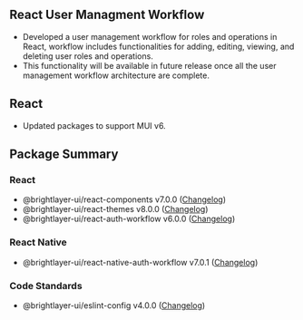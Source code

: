 
## React User Managment Workflow

-   Developed a user management workflow for roles and operations in React, workflow includes functionalities for adding, editing, viewing, and deleting user roles and operations.
-   This functionality will be available in future release once all the user management workflow architecture are complete.

## React

-   Updated packages to support MUI v6.

## Package Summary

### React

-   @brightlayer-ui/react-components v7.0.0 ([Changelog](https://github.com/etn-ccis/blui-react-component-library/blob/master/CHANGELOG.md))
-   @brightlayer-ui/react-themes v8.0.0 ([Changelog](https://github.com/etn-ccis/blui-react-themes/blob/master/CHANGELOG.md))
-   @brightlayer-ui/react-auth-workflow v6.0.0 ([Changelog](https://github.com/etn-ccis/blui-react-workflows/blob/master/login-workflow/CHANGELOG.md))

### React Native

-   @brightlayer-ui/react-native-auth-workflow v7.0.1 ([Changelog](https://github.com/etn-ccis/blui-react-native-workflows/blob/master/login-workflow/CHANGELOG.md))
### Code Standards

-   @brightlayer-ui/eslint-config v4.0.0 ([Changelog](https://github.com/etn-ccis/blui-code-standards/blob/master/eslint-config/CHANGELOG.md))
